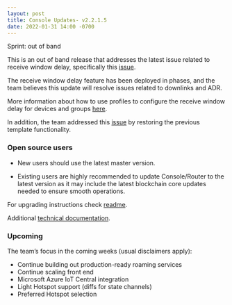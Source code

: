 ```yaml
---
layout: post
title: Console Updates- v2.2.1.5
date: 2022-01-31 14:00 -0700
---
```


Sprint: out of band

This is an out of band release that addresses the latest issue related to receive window delay,
specifically this [issue](https://github.com/helium/router/issues/571).

The receive window delay feature has been deployed in phases, and the team believes this update will
resolve issues related to downlinks and ADR.

More information about how to use profiles to configure the receive window delay for devices and
groups [here](https://docs.helium.com/use-the-network/console/profiles/#receive-window-delay).

In addition, the team addressed this [issue](https://github.com/helium/router/issues/590) by
restoring the previous template functionality.

### Open source users

- New users should use the latest master version.

- Existing users are highly recommended to update Console/Router to the latest version as it may
  include the latest blockchain core updates needed to ensure smooth operations.

For upgrading instructions check
[readme](https://github.com/helium/console#upgrading-your-open-source-consolerouter).

Additional
[technical documentation](https://docs.helium.com/use-the-network/run-console/#console-setup).

### Upcoming

The team’s focus in the coming weeks (usual disclaimers apply):

- Continue building out production-ready roaming services
- Continue scaling front end
- Microsoft Azure IoT Central integration
- Light Hotspot support (diffs for state channels)
- Preferred Hotspot selection
